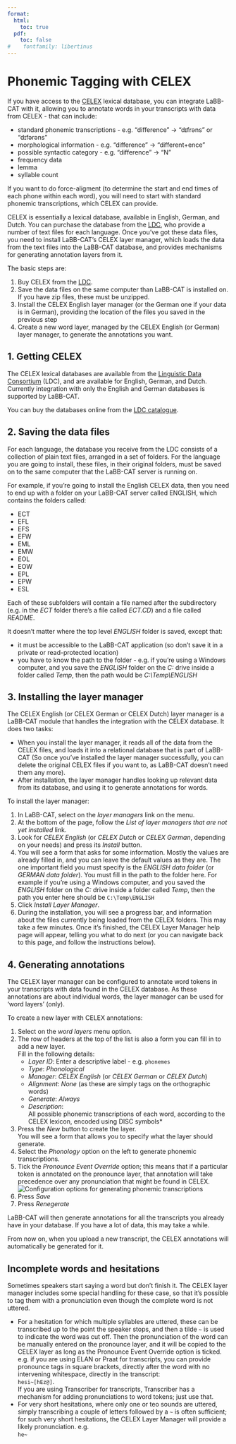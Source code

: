 ```yaml
---
format:
  html:
    toc: true
  pdf: 
    toc: false
#    fontfamily: libertinus
---
```

# Phonemic Tagging with CELEX

If you have access to the 
[CELEX](https://catalog.ldc.upenn.edu/LDC96L14)
lexical database, you can integrate LaBB-CAT with it, allowing you to annotate words in your transcripts with data from CELEX - that can include:

- standard phonemic transcriptions - e.g. "difference" → "dɪfrəns" or "dɪfərəns"
- morphological information - e.g. "difference" → "different+ence"
- possible syntactic category - e.g. "difference" → "N"
- frequency data
- lemma
- syllable count

If you want to do force-aligment (to determine the start and end times of each phone within each word), you will need to start with standard phonemic transcriptions, which CELEX can provide.

CELEX is essentially a lexical database, available in English, German, and Dutch.  You can purchase the database from the 
[LDC](https://catalog.ldc.upenn.edu/LDC96L14),
who provide a number of text files for each language.  Once you've got these data files, you need to install LaBB-CAT's CELEX layer manager, which loads the data from the text files into the LaBB-CAT database, and provides mechanisms for generating annotation layers from it.

The basic steps are:

1. Buy CELEX from the [LDC](https://catalog.ldc.upenn.edu/LDC96L14).
1. Save the data files on the same computer than LaBB-CAT is installed on.  If you have zip files, these must be unzipped.
1. Install the CELEX English layer manager (or the German one if your data is in German), providing the location of the files you saved in the previous step
1. Create a new word layer, managed by the CELEX English (or German) layer manager, to generate the annotations you want.

## 1. Getting CELEX

The CELEX lexical databases are available from the 
[Linguistic Data Consortium](http://www.ldc.upenn.edu/) (LDC), 
and are available for English, German, and Dutch.  Currently integration with only the English and German databases is supported by LaBB-CAT.

You can buy the databases online from the 
[LDC catalogue](https://catalog.ldc.upenn.edu/LDC96L14).

## 2. Saving the data files

For each language, the database you receive from the LDC consists of a collection of plain text files, arranged in a set of folders.  For the language you are going to install, these files, in their original folders, must be saved on to the same computer that the LaBB-CAT server is running on.

For example, if you're going to install the English CELEX data, then you need to end up with a folder on your LaBB-CAT server called ENGLISH, which contains the folders called:

- ECT
- EFL
- EFS
- EFW
- EML
- EMW
- EOL
- EOW
- EPL
- EPW
- ESL

Each of these subfolders will contain a file named after the subdirectory (e.g. in the *ECT* folder there's a file called *ECT.CD*) and a file called *README*.

It doesn't matter where the top level *ENGLISH* folder is saved, except that:

- it must be accessible to the LaBB-CAT application (so don't save it in a private or read-protected location)
- you have to know the path to the folder - e.g. if you're using a Windows computer, and you save the *ENGLISH* folder on the *C:* drive inside a folder called *Temp*, then the path would be *C:\\Temp\\ENGLISH*

## 3. Installing the layer manager

The CELEX English (or CELEX German or CELEX Dutch) layer manager is a LaBB-CAT module that handles the integration with the CELEX database.  It does two tasks:

- When you install the layer manager, it reads all of the data from the CELEX files, and loads it into a relational database that is part of LaBB-CAT (So once you've installed the layer manager successfully, you can delete the original CELEX files if you want to, as LaBB-CAT doesn't need them any more).
- After installation, the layer manager handles looking up relevant data from its database, and using it to generate annotations for words.

To install the layer manager:


1. In LaBB-CAT, select on the *layer managers* link on the menu.
1. At the bottom of the page, follow the *List of layer managers that are not yet installed* link.
1. Look for *CELEX English* (or *CELEX Dutch* or *CELEX German*, depending on your needs) and press its *Install* button.
1. You will see a form that asks for some information.  Mostly the values are already filled in, and you can leave the default values as they are.  The one important field you must specify is the *ENGLISH data folder* (or *GERMAN data folder*).  You must fill in the path to the folder here.  For example if you're using a Windows computer, and you saved the *ENGLISH* folder on the *C:* drive inside a folder called *Temp*, then the path you enter here should be `C:\Temp\ENGLISH`
1. Click *Install Layer Manager*.
1. During the installation, you will see a progress bar, and information about the files currently being loaded from the CELEX folders.  This may take a few minutes. Once it's finished, the CELEX Layer Manager help page will appear, telling you what to do next (or you can navigate back to this page, and follow the instructions below).

## 4. Generating annotations

The CELEX layer manager can be configured to annotate word tokens in your transcripts with data found in the CELEX database. As these annotations are about individual words, the layer manager can be used for 'word layers' (only).

To create a new layer with CELEX annotations:


1. Select on the *word layers* menu option.
1. The row of headers at the top of the list is also a form you can fill in to add a new layer.\
   Fill in the following details:
   - *Layer ID*: Enter a descriptive label - e.g. `phonemes`
   - *Type*: *Phonological*
   - *Manager*: *CELEX English* (or *CELEX German* or *CELEX Dutch*)
   - *Alignment*: *None* (as these are simply tags on the orthographic words)
   - *Generate*: *Always*
   - *Description*:\
    All possible phonemic transcriptions of each word, according to the CELEX lexicon, encoded using DISC symbols*
1. Press the *New* button to create the layer.  
    You will see a form that allows you to specify what the layer should generate.  
1. Select the *Phonology* option on the left to generate phonemic transcriptions.
1. Tick the *Pronounce Event Override* option; this means that if a particular token is annotated on the pronounce layer, that annotation will take precedence over any pronunciation that might be found in CELEX.  
  ![Configuration options for generating phonemic transcriptions](CELEXPhonologyConfiguration.png)
1. Press *Save*
1. Press *Renegerate*

LaBB-CAT will then generate annotations for all the transcripts you already have in your database.  If you have a lot of data, this may take a while.  

From now on, when you upload a new transcript, the CELEX annotations will automatically be generated for it.

## Incomplete words and hesitations

Sometimes speakers start saying a word but don't finish it. The CELEX layer manager includes some special handling for these case, so that it's possible to tag them with a pronunciation even though the complete word is not uttered.

- For a hesitation for which multiple syllables are uttered, these can be transcribed up to the point the speaker stops, and then a tilde `~` is used to indicate the word was cut off. Then the pronunciation of the word can be manually entered on the pronounce layer, and it will be copied to the CELEX layer as long as the Pronounce Event Override option is ticked.  
    e.g. if you are using ELAN or Praat for transcripts, you can provide pronounce tags in square brackets, directly after the word with no intervening whitespace, directly in the transcript:  
    `hesi~[hEz@]`.  
    If you are using Transcriber for transcripts, Transcriber has a mechanism for adding pronunciations to word tokens; just use that.
- For very short hesitations, where only one or teo sounds are uttered, simply transcribing a couple of letters followed by a `~` is often sufficient; for such very short hesitations, the CELEX Layer Manager will provide a likely pronunciation. e.g.  
    `he~`
